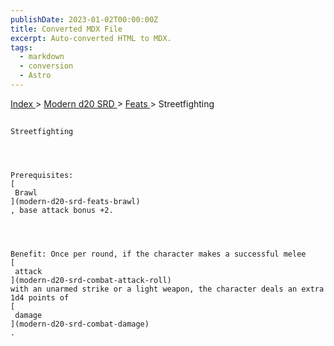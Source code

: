 ```yaml
---
publishDate: 2023-01-02T00:00:00Z
title: Converted MDX File
excerpt: Auto-converted HTML to MDX.
tags:
  - markdown
  - conversion
  - Astro
---
```


[
Index
](-index) >
[
Modern d20 SRD
](modern-d20-srd-index) >
[
Feats
](modern-d20-srd-feats-index) > Streetfighting

##

    Streetfighting




    Prerequisites:
    [
     Brawl
    ](modern-d20-srd-feats-brawl)
    , base attack bonus +2.




    Benefit: Once per round, if the character makes a successful melee
    [
     attack
    ](modern-d20-srd-combat-attack-roll)
    with an unarmed strike or a light weapon, the character deals an extra 1d4 points of
    [
     damage
    ](modern-d20-srd-combat-damage)
    .
